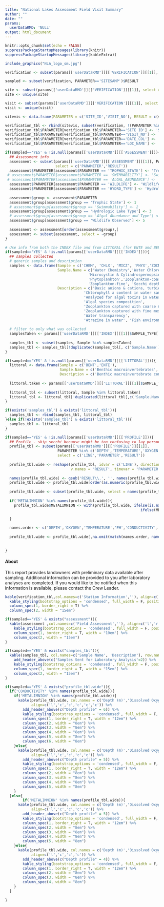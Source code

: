 ```yaml
---
title: "National Lakes Assessment Field Visit Summary"
author: ""
date: ""
params:
  userDataRMD: 'NULL'
output: html_document
---
```



```r
knitr::opts_chunk$set(echo = FALSE)
suppressPackageStartupMessages(library(knitr))
suppressPackageStartupMessages(library(kableExtra))


```



```r

include_graphics("NLA_logo_sm.jpg")

verification <- subset(params[['userDataRMD']][['VERIFICATION']][[1]], PARAMETER %in% c("DATE_COL","LOC_NAME",                                                        "SITESAMP"), select = c('PARAMETER','RESULT')) 

sampled <- subset(verification, PARAMETER=='SITESAMP')$RESULT

site <- subset(params[['userDataRMD']][['VERIFICATION']][[1]], select = c('SITE_ID'))
site <- unique(site)

visit <- subset(params[['userDataRMD']][['VERIFICATION']][[1]], select = c('VISIT_NO'))
visit <- unique(visit)

sitevis <- data.frame(PARAMETER = c('SITE_ID','VISIT_NO'), RESULT = c(site$SITE_ID, visit$VISIT_NO))

verification_tbl <- rbind(sitevis, subset(verification, !(PARAMETER %in% c("SITESAMP"))))
verification_tbl$PARAMETER[verification_tbl$PARAMETER=='SITE_ID'] <- 'Site ID'
verification_tbl$PARAMETER[verification_tbl$PARAMETER=='VISIT_NO'] <- 'Visit Number'
verification_tbl$PARAMETER[verification_tbl$PARAMETER=='DATE_COL'] <- 'Sample Date'
verification_tbl$PARAMETER[verification_tbl$PARAMETER=='LOC_NAME'] <- 'Lake Name'


```

```r
if(sampled=='YES' & !is.null(params[['userDataRMD']][['ASSESSMENT']])){
  ## Assessment info
  assessment <- subset(params[['userDataRMD']][['ASSESSMENT']][[1]], PARAMETER %in% c('TROPHIC_STATE','WILDLIFE','HYDRO_TYPE'),
                       select = c('PARAMETER','RESULT'))
  assessment$PARAMETER[assessment$PARAMETER == 'TROPHIC_STATE'] <- 'Trophic State'
 # assessment$PARAMETER[assessment$PARAMETER == 'SWIMMABILITY'] <- 'Swimmability'
 # assessment$PARAMETER[assessment$PARAMETER == 'ALGAL_ABUNDANCE'] <- 'Algal Abundance and Type'
  assessment$PARAMETER[assessment$PARAMETER == 'WILDLIFE'] <- 'Wildlife Observed'
  assessment$PARAMETER[assessment$PARAMETER == 'HYDRO_TYPE'] <- 'Hydrologic Lake Type'
  
  assessment$group <- assessment$PARAMETER
  assessment$group[assessment$group == 'Trophic State'] <- 1
  # assessment$group[assessment$group == 'Swimmability'] <- 2
  assessment$group[assessment$group == 'Hydrologic Lake Type'] <- 3
  # assessment$group[assessment$group == 'Algal Abundance and Type'] <- 4
  assessment$group[assessment$group == 'Wildlife Observed'] <- 5
  
  assessment <- assessment[order(assessment$group),]
  assessment <- subset(assessment, select = -group)
}
```

```r
# Use info from both the INDEX file and from LITTORAL (for ENTE and BENT)
if(sampled=='YES' & !is.null(params[['userDataRMD']][['INDEX']])){
  ## samples collected
  # generic samples and description
  samples <- data.frame(Sample = c('CHEM', 'CHLX', 'MICZ', 'PHYX','ZOCN','ZOFN','SECH','TRIA','FDNA'),
                        Sample.Name = c('Water Chemistry','Water Chlorophyll a',
                                      'Microcystin & Cylindrospermopsin', 
                                      'Phytoplankton','Zooplankton-coarse',
                                      'Zooplankton-fine', 'Secchi depth', 'Atrazine', 'Fish eDNA'),
                        Description = c('Basic anions & cations, turbidity, organic carbon, pH',
                                    'Chlorophyll a content in water sample',
                                    'Analyzed for algal toxins in water',
                                    'Algal species composition',
                                    'Zooplankton captured with coarse mesh',
                                    'Zooplankton captured with fine mesh',
                                    'Water transparency',
                                    'Atrazine in water', 'Fish environmental DNA'), stringsAsFactors=F)
  
  # filter to only what was collected
  samplesTaken <- params[['userDataRMD']][['INDEX']][[1]]$SAMPLE_TYPE[!(params[['userDataRMD']][['INDEX']][[1]]$PARAMETER %in% c('NOT_COLLECTED','CHEM_SITE_DEPTH'))]
  
  samples_tbl <- subset(samples, Sample %in% samplesTaken)
  samples_tbl <- samples_tbl[!duplicated(samples_tbl[, c('Sample.Name')]), c('Sample.Name','Description')]
}

if(sampled=='YES' & !is.null(params[['userDataRMD']][['LITTORAL']])){
  littoral <- data.frame(Sample = c('BENT','ENTE'), 
                         Sample.Name = c('Benthic macroinvertebrates', 'Bacteria'),
                         Description = c('Benthic macroinvertebrate composition','Enterococci'))
  
  littoral.taken <- params[['userDataRMD']][['LITTORAL']][[1]]$SAMPLE_TYPE[!(params[['userDataRMD']][['LITTORAL']][[1]]$PARAMETER %in% c('NOT_COLLECTED'))]
  
  littoral_tbl <- subset(littoral, Sample %in% littoral.taken)
  littoral_tbl <- littoral_tbl[!duplicated(littoral_tbl[,c('Sample.Name')]), c('Sample.Name', 'Description')]
}

if(exists('samples_tbl') & exists('littoral_tbl')){
  samples_tbl <- rbind(samples_tbl, littoral_tbl)
}else if(!exists('samples_tbl') & exists('littoral_tbl')){
  samples_tbl <- littoral_tbl
}
```



```r
if(sampled=='YES' & !is.null(params[['userDataRMD']][['PROFILE']])){
  ## Profile - skip secchi because might be too confusing to lay person
  profile_tbl <- subset(params[['userDataRMD']][['PROFILE']][[1]], 
                        PARAMETER %in% c('DEPTH','TEMPERATURE','OXYGEN','PH','CONDUCTIVITY','METALIMNION'), 
                        select = c('LINE','PARAMETER','RESULT'))
  
  profile_tbl.wide <- reshape(profile_tbl, idvar = c('LINE'), direction = 'wide',
                              v.names = 'RESULT', timevar = 'PARAMETER')
  
  names(profile_tbl.wide) <- gsub('RESULT\\.', '', names(profile_tbl.wide))
  profile_tbl.wide <- profile_tbl.wide[order(as.numeric(profile_tbl.wide$DEPTH)),]
  
  profile_tbl.wide <- subset(profile_tbl.wide, select = names(profile_tbl.wide) %in% c('DEPTH','OXYGEN','TEMPERATURE','PH','CONDUCTIVITY', 'METALIMNION'))
  
  if('METALIMNION' %in% names(profile_tbl.wide)){
    profile_tbl.wide$METALIMNION <- with(profile_tbl.wide, ifelse(is.na(METALIMNION), '', 
                                                              ifelse(METALIMNION=='B', 'Metalimnion bottom',
                                                                       'Metalimnion Top')))
  }

  names.order <- c('DEPTH','OXYGEN','TEMPERATURE','PH','CONDUCTIVITY', 'METALIMNION')
  
  profile_tbl.wide <- profile_tbl.wide[,na.omit(match(names.order, names(profile_tbl.wide)))]
  
  
}
```

#### About
This report provides landowners with preliminary data available after sampling. Additional information can be provided to you after laboratory analyses are completed. If you would like to be notified when this information is available, please contact the Crew Leader.



```r
kable(verification_tbl,col.names=c('Station Information',''), align=c('l','c'), row.names=F) %>%
  kable_styling(bootstrap_options = 'condensed', full_width = F, position = "float_left") %>%
  column_spec(1, border_right = T) %>%
  column_spec(2, width = "15em")

if(sampled=='YES' & exists("assessment")){
  kable(assessment ,col.names=c('Field Assessment',''), align=c('l','r'), row.names=F) %>%
    kable_styling(bootstrap_options = 'condensed', full_width = F, position = "float_left") %>%
    column_spec(1, border_right = T, width = "10em") %>%
    column_spec(2, width = "15em")
}
```


```r
if(sampled=='YES' & exists("samples_tbl")){
  kable(samples_tbl, col.names=c('Sample Name', 'Description'), row.names = FALSE, align=c('l','r')) %>%
    add_header_above(c('Samples Sent for Laboratory Analysis'=2)) %>%
    kable_styling(bootstrap_options = 'condensed', full_width = F, position = "float_left") %>%
    column_spec(1, border_right = T, width = "15em") %>%
    column_spec(2, width = "15em")
}
```
```r
if(sampled=='YES' & exists("profile_tbl.wide")){
  if('CONDUCTIVITY' %in% names(profile_tbl.wide)){
    if('METALIMNION' %in% names(profile_tbl.wide)){
      kable(profile_tbl.wide, col.names = c('Depth (m)','Dissolved Oxygen (mg/L)','Temperature (C)','pH','Conductivity uS/cm', 'Metalimnion'), row.names = FALSE, 
            align=c('l','c','c','c','c','c')) %>%
        add_header_above(c("Depth profile" = 6)) %>%
        kable_styling(bootstrap_options = 'condensed', full_width = F, position = "float_left") %>%
        column_spec(1, border_right = T, width = "12em") %>%
        column_spec(2, width = "8em") %>%
        column_spec(3, width = "8em") %>%
        column_spec(4, width = "8em") %>%
        column_spec(5, width = "8em") %>%
        column_spec(6, width = "8em")
    }else{
      kable(profile_tbl.wide, col.names = c('Depth (m)','Dissolved Oxygen (mg/L)','Temperature (C)','pH','Conductivity uS/cm'), row.names = FALSE, 
            align=c('l','c','c','c','c')) %>%
        add_header_above(c("Depth profile" = 5)) %>%
        kable_styling(bootstrap_options = 'condensed', full_width = F, position = "float_left") %>%
        column_spec(1, border_right = T, width = "12em") %>%
        column_spec(2, width = "8em") %>%
        column_spec(3, width = "8em") %>%
        column_spec(4, width = "8em") %>%
        column_spec(5, width = "8em") 
    }
  }else{
        if('METALIMNION' %in% names(profile_tbl.wide)){
      kable(profile_tbl.wide, col.names = c('Depth (m)','Dissolved Oxygen (mg/L)','Temperature (C)','pH', 'Metalimnion'), row.names = FALSE, 
            align=c('l','c','c','c','c')) %>%
        add_header_above(c("Depth profile" = 5)) %>%
        kable_styling(bootstrap_options = 'condensed', full_width = F, position = "float_left") %>%
        column_spec(1, border_right = T, width = "12em") %>%
        column_spec(2, width = "8em") %>%
        column_spec(3, width = "8em") %>%
        column_spec(4, width = "8em") %>%
        column_spec(5, width = "8em") 
    }else{
      kable(profile_tbl.wide, col.names = c('Depth (m)','Dissolved Oxygen (mg/L)','Temperature (C)','pH'), row.names = FALSE, 
            align=c('l','c','c','c')) %>%
        add_header_above(c("Depth profile" = 4)) %>%
        kable_styling(bootstrap_options = 'condensed', full_width = F, position = "float_left") %>%
        column_spec(1, border_right = T, width = "12em") %>%
        column_spec(2, width = "8em") %>%
        column_spec(3, width = "8em") %>%
        column_spec(4, width = "8em") 
    }
  }
  
}
```




